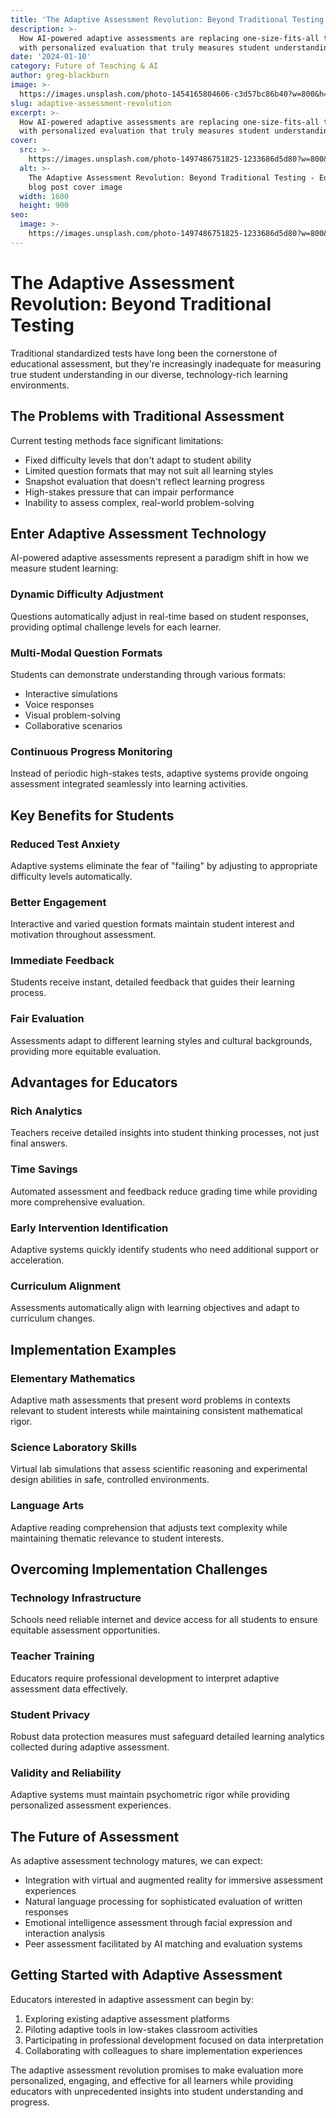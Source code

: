 ```yaml
---
title: 'The Adaptive Assessment Revolution: Beyond Traditional Testing'
description: >-
  How AI-powered adaptive assessments are replacing one-size-fits-all testing
  with personalized evaluation that truly measures student understanding.
date: '2024-01-10'
category: Future of Teaching & AI
author: greg-blackburn
image: >-
  https://images.unsplash.com/photo-1454165804606-c3d57bc86b40?w=800&h=400&fit=crop
slug: adaptive-assessment-revolution
excerpt: >-
  How AI-powered adaptive assessments are replacing one-size-fits-all testing
  with personalized evaluation that truly measures student understanding.
cover:
  src: >-
    https://images.unsplash.com/photo-1497486751825-1233686d5d80?w=800&h=400&fit=crop
  alt: >-
    The Adaptive Assessment Revolution: Beyond Traditional Testing - Educational
    blog post cover image
  width: 1600
  height: 900
seo:
  image: >-
    https://images.unsplash.com/photo-1497486751825-1233686d5d80?w=800&h=400&fit=crop
---
```


# The Adaptive Assessment Revolution: Beyond Traditional Testing

Traditional standardized tests have long been the cornerstone of educational assessment, but they're increasingly inadequate for measuring true student understanding in our diverse, technology-rich learning environments.

## The Problems with Traditional Assessment

Current testing methods face significant limitations:

- Fixed difficulty levels that don't adapt to student ability
- Limited question formats that may not suit all learning styles
- Snapshot evaluation that doesn't reflect learning progress
- High-stakes pressure that can impair performance
- Inability to assess complex, real-world problem-solving

## Enter Adaptive Assessment Technology

AI-powered adaptive assessments represent a paradigm shift in how we measure student learning:

### Dynamic Difficulty Adjustment
Questions automatically adjust in real-time based on student responses, providing optimal challenge levels for each learner.

### Multi-Modal Question Formats
Students can demonstrate understanding through various formats:
- Interactive simulations
- Voice responses
- Visual problem-solving
- Collaborative scenarios

### Continuous Progress Monitoring
Instead of periodic high-stakes tests, adaptive systems provide ongoing assessment integrated seamlessly into learning activities.

## Key Benefits for Students

### Reduced Test Anxiety
Adaptive systems eliminate the fear of "failing" by adjusting to appropriate difficulty levels automatically.

### Better Engagement
Interactive and varied question formats maintain student interest and motivation throughout assessment.

### Immediate Feedback
Students receive instant, detailed feedback that guides their learning process.

### Fair Evaluation
Assessments adapt to different learning styles and cultural backgrounds, providing more equitable evaluation.

## Advantages for Educators

### Rich Analytics
Teachers receive detailed insights into student thinking processes, not just final answers.

### Time Savings
Automated assessment and feedback reduce grading time while providing more comprehensive evaluation.

### Early Intervention Identification
Adaptive systems quickly identify students who need additional support or acceleration.

### Curriculum Alignment
Assessments automatically align with learning objectives and adapt to curriculum changes.

## Implementation Examples

### Elementary Mathematics
Adaptive math assessments that present word problems in contexts relevant to student interests while maintaining consistent mathematical rigor.

### Science Laboratory Skills
Virtual lab simulations that assess scientific reasoning and experimental design abilities in safe, controlled environments.

### Language Arts
Adaptive reading comprehension that adjusts text complexity while maintaining thematic relevance to student interests.

## Overcoming Implementation Challenges

### Technology Infrastructure
Schools need reliable internet and device access for all students to ensure equitable assessment opportunities.

### Teacher Training
Educators require professional development to interpret adaptive assessment data effectively.

### Student Privacy
Robust data protection measures must safeguard detailed learning analytics collected during adaptive assessment.

### Validity and Reliability
Adaptive systems must maintain psychometric rigor while providing personalized assessment experiences.

## The Future of Assessment

As adaptive assessment technology matures, we can expect:

- Integration with virtual and augmented reality for immersive assessment experiences
- Natural language processing for sophisticated evaluation of written responses
- Emotional intelligence assessment through facial expression and interaction analysis
- Peer assessment facilitated by AI matching and evaluation systems

## Getting Started with Adaptive Assessment

Educators interested in adaptive assessment can begin by:

1. Exploring existing adaptive assessment platforms
2. Piloting adaptive tools in low-stakes classroom activities
3. Participating in professional development focused on data interpretation
4. Collaborating with colleagues to share implementation experiences

The adaptive assessment revolution promises to make evaluation more personalized, engaging, and effective for all learners while providing educators with unprecedented insights into student understanding and progress.
